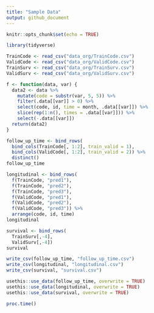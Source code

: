 ```yaml
---
title: "Sample Data"
output: github_document
---
```


```r
knitr::opts_chunk$set(echo = TRUE)
```

```r
library(tidyverse)
```

```r
TrainCode <- read_csv("data_org/TrainCode.csv")
ValidCode <- read_csv("data_org/ValidCode.csv")
TrainSurv <- read_csv("data_org/TrainSurv.csv")
ValidSurv <- read_csv("data_org/ValidSurv.csv")
```

```r
f <- function(data, var) {
  data2 <- data %>% 
    mutate(code = substr(var, 5, 5)) %>%
    filter(.data[[var]] > 0) %>%
    select(code, id, time = month, .data[[var]]) %>%  
    slice(rep(1:n(), times = .data[[var]])) %>% 
    select(-.data[[var]])
  return(data2)
}
```

```r
follow_up_time <- bind_rows(
  bind_cols(TrainCode[, 1:2], train_valid = 1), 
  bind_cols(ValidCode[, 1:2], train_valid = 2)) %>%
  distinct() 
follow_up_time
```

```r
longitudinal <- bind_rows(
  f(TrainCode, "pred1"),
  f(TrainCode, "pred2"),
  f(TrainCode, "pred3"),  
  f(ValidCode, "pred1"),
  f(ValidCode, "pred2"),
  f(ValidCode, "pred3")) %>%
  arrange(code, id, time)
longitudinal
```

```r
survival <- bind_rows(
  TrainSurv[,-4], 
  ValidSurv[,-4])
survival
```

```r
write_csv(follow_up_time, "follow_up_time.csv")
write_csv(longitudinal, "longitudinal.csv")
write_csv(survival, "survival.csv")
```

```r
usethis::use_data(follow_up_time, overwrite = TRUE)
usethis::use_data(longitudinal, overwrite = TRUE)
usethis::use_data(survival, overwrite = TRUE)
```

```r
proc.time()
```
